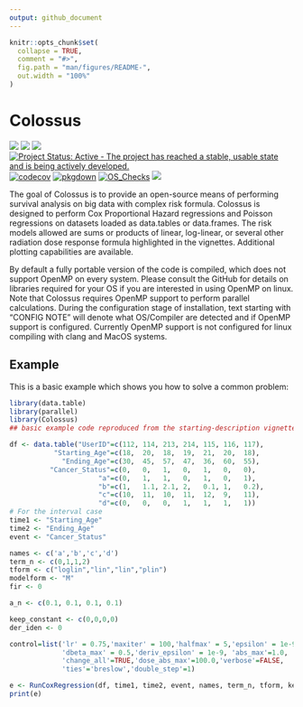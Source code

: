 ```yaml
---
output: github_document
---
```


<!-- README.md is generated from README.Rmd. Please edit that file -->

```r
knitr::opts_chunk$set(
  collapse = TRUE,
  comment = "#>",
  fig.path = "man/figures/README-",
  out.width = "100%"
)
```

# Colossus

<!-- badges: start -->
[![](https://img.shields.io/github/languages/code-size/ericgiunta/Colossus.svg)](https://github.com/ericgiunta/Colossus)
[![](https://img.shields.io/github/last-commit/ericgiunta/Colossus.svg)](https://github.com/ericgiunta/Colossus/commits/master)
[![](https://img.shields.io/badge/lifecycle-experimental-orange.svg)](https://lifecycle.r-lib.org/articles/stages.html#experimental)
[![Project Status: Active - The project has reached a stable, usable state and is being actively developed.](https://www.repostatus.org/badges/latest/active.svg)](https://www.repostatus.org/#active)
[![codecov](https://codecov.io/gh/ericgiunta/Colossus/graph/badge.svg?token=NMH5R502W8)](https://codecov.io/gh/ericgiunta/Colossus)
[![pkgdown](https://github.com/ericgiunta/Colossus/actions/workflows/pkgdown.yaml/badge.svg)](https://github.com/ericgiunta/Colossus/actions/workflows/pkgdown.yaml)
[![OS_Checks](https://github.com/ericgiunta/Colossus/actions/workflows/OS_TEST.yml/badge.svg?branch=main)](https://github.com/ericgiunta/Colossus/actions/workflows/OS_TEST.yml)
[![](https://cranlogs.r-pkg.org/badges/grand-total/Colossus)](https://CRAN.R-project.org/package=Colossus)
<!-- badges: end -->

The goal of Colossus is to provide an open-source means of performing survival analysis on big data with complex risk formula. Colossus is designed to perform Cox Proportional Hazard regressions and Poisson regressions on datasets loaded as data.tables or data.frames. The risk models allowed are sums or products of linear, log-linear, or several other radiation dose response formula highlighted in the vignettes. Additional plotting capabilities are available.


By default a fully portable version of the code is compiled, which does not support OpenMP on every system. Please consult the GitHub for details on libraries required for your OS if you are interested in using OpenMP on linux. Note that Colossus requires OpenMP support to perform parallel calculations. During the configuration stage of installation, text starting with "CONFIG NOTE" will denote what OS/Compiler are detected and if OpenMP support is configured. Currently OpenMP support is not configured for linux compiling with clang and MacOS systems.

## Example

This is a basic example which shows you how to solve a common problem:

```r
library(data.table)
library(parallel)
library(Colossus)
## basic example code reproduced from the starting-description vignette

df <- data.table("UserID"=c(112, 114, 213, 214, 115, 116, 117),
           "Starting_Age"=c(18,  20,  18,  19,  21,  20,  18),
             "Ending_Age"=c(30,  45,  57,  47,  36,  60,  55),
          "Cancer_Status"=c(0,   0,   1,   0,   1,   0,   0),
                      "a"=c(0,   1,   1,   0,   1,   0,   1),
                      "b"=c(1,   1.1, 2.1, 2,   0.1, 1,   0.2),
                      "c"=c(10,  11,  10,  11,  12,  9,   11),
                      "d"=c(0,   0,   0,   1,   1,   1,   1))
# For the interval case
time1 <- "Starting_Age"
time2 <- "Ending_Age"
event <- "Cancer_Status"

names <- c('a','b','c','d')
term_n <- c(0,1,1,2)
tform <- c("loglin","lin","lin","plin")
modelform <- "M"
fir <- 0

a_n <- c(0.1, 0.1, 0.1, 0.1)

keep_constant <- c(0,0,0,0)
der_iden <- 0

control=list('lr' = 0.75,'maxiter' = 100,'halfmax' = 5,'epsilon' = 1e-9,
             'dbeta_max' = 0.5,'deriv_epsilon' = 1e-9, 'abs_max'=1.0,
             'change_all'=TRUE,'dose_abs_max'=100.0,'verbose'=FALSE,
             'ties'='breslow','double_step'=1)

e <- RunCoxRegression(df, time1, time2, event, names, term_n, tform, keep_constant, a_n, modelform, fir, der_iden, control)
print(e)
```
